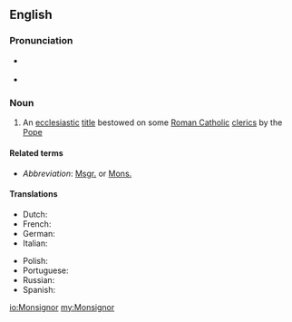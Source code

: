 {{also|monsignor}}
==English==

===Pronunciation===
* {{a|UK}} {{IPA|/mɒnˈsiː.njə/|/mɒn.siːˈnjɔː/|lang=en}}
* {{a|US}} {{IPA|/mɑnˈsiː.njɚ/|lang=en}}

===Noun===
{{wikipedia}}
{{en-noun|Monsignori}}

# An [[ecclesiastic]] [[title]] bestowed on some [[Roman Catholic]] [[cleric]]s by the [[Pope]]

====Related terms====
* ''Abbreviation'': [[Msgr.]] or [[Mons.]]

====Translations====
{{trans-top|ecclesiastic title bestowed on some Roman Catholic clerics by the Pope}}
* Dutch: {{t+|nl|monseigneur|m}}
* French: {{t+|fr|Monseigneur}}
* German: {{t+|de|Monsignore|m}}
* Italian: {{t+|it|monsignore|m}}
{{trans-mid}}
* Polish: {{t+|pl|prałat|m}}
* Portuguese: {{t|pt|monsenhor|m}}
* Russian: {{t|ru|монсеньо́р|m}}
* Spanish: {{t+|es|monseñor|m}}
{{trans-bottom}}

[[io:Monsignor]]
[[my:Monsignor]]